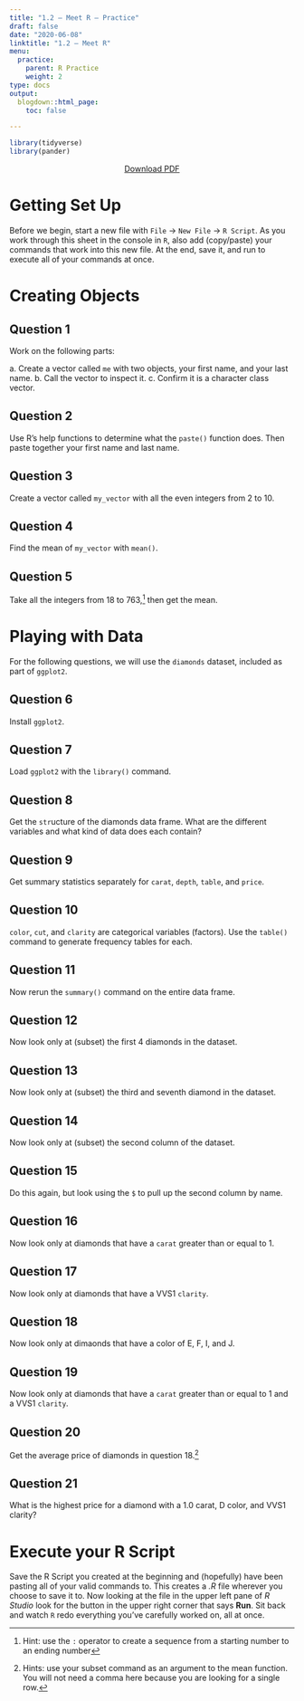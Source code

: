 ```yaml
---
title: "1.2 — Meet R — Practice"
draft: false
date: "2020-06-08"
linktitle: "1.2 — Meet R"
menu:
  practice:
    parent: R Practice
    weight: 2
type: docs
output:
  blogdown::html_page:
    toc: false

---
```


```r
library(tidyverse)
library(pander)
```

<p style="text-align:center"><a target="_blank" href="/r/1.2-r-pdf.pdf"><span class="btn btn-primary btn-lg"><i class="fas fa-file-pdf"></i> Download PDF</a></span></br></p>

# Getting Set Up

Before we begin, start a new file with `File` $\rightarrow$ `New File` $\rightarrow$ `R Script`. As you work through this sheet in the console in `R`, also add (copy/paste) your commands that work into this new file. At the end, save it, and run to execute all of your commands at once.

# Creating Objects

## Question 1

Work on the following parts:

a. Create a vector called `me` with two objects, your first name, and your last name.
b. Call the vector to inspect it.
c. Confirm it is a character class vector.

## Question 2

Use R's help functions to determine what the `paste()` function does. Then paste together your first name and last name.

## Question 3

Create a vector called `my_vector` with all the even integers from 2 to 10. 

## Question 4

Find the mean of `my_vector` with `mean()`.

## Question 5

Take all the integers from 18 to 763,^[Hint: use the `:` operator to create a sequence from a starting number to an ending number] then get the mean.

# Playing with Data

For the following questions, we will use the `diamonds` dataset, included as part of `ggplot2`.

## Question 6

Install `ggplot2`.

## Question 7

Load `ggplot2` with the `library()` command.

## Question 8

Get the `str`ucture of the diamonds data frame. What are the different variables and what kind of data does each contain?

## Question 9

Get summary statistics separately for `carat`, `depth`, `table`, and `price`.

## Question 10

`color`, `cut`, and `clarity` are categorical variables (factors). Use the `table()` command to generate frequency tables for each.

## Question 11

Now rerun the `summary()` command on the entire data frame.

## Question 12

Now look only at (subset) the first 4 diamonds in the dataset.

## Question 13

Now look only at (subset) the third and seventh diamond in the dataset.

## Question 14

Now look only at (subset) the second column of the dataset.

## Question 15

Do this again, but look using the `$` to pull up the second column by name. 

## Question 16

Now look only at diamonds that have a `carat` greater than or equal to 1. 

## Question 17

Now look only at diamonds that have a VVS1 `clarity`.

## Question 18

Now look only at dimaonds that have a color of E, F, I, and J. 

## Question 19

Now look only at diamonds that have a `carat` greater than or equal to 1 and a VVS1 `clarity`. 

## Question 20

Get the average price of diamonds in question 18.^[Hints: use your subset command as an argument to the mean function. You will not need a comma here because you are looking for a single row.]

## Question 21

What is the highest price for a diamond with a 1.0 carat, D color, and VVS1 clarity? 

# Execute your R Script

Save the R Script you created at the beginning and (hopefully) have been pasting all of your valid commands to. This creates a *.R* file wherever you choose to save it to. Now looking at the file in the upper left pane of *R Studio* look for the button in the upper right corner that says **Run**. Sit back and watch `R` redo everything you've carefully worked on, all at once.